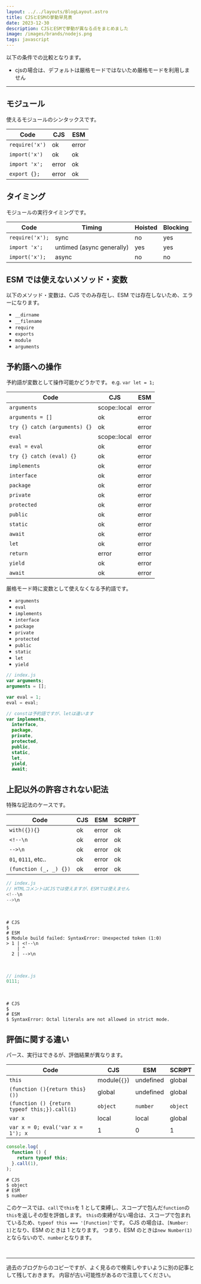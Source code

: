 ```yaml
---
layout: ../../layouts/BlogLayout.astro
title: CJSとESMの挙動早見表
date: 2023-12-30
description: CJSとESMで挙動が異なる点をまとめました
image: /images/brands/nodejs.png
tags: javascript
---
```


以下の条件での比較となります。

- cjsの場合は、デフォルトは厳格モードではないため厳格モードを利用しません

---


## モジュール

使えるモジュールのシンタックスです。

| Code           | CJS   | ESM   |
| -------------- | ----- | ----- |
| `require('x')` | ok    | error |
| `import('x')`  | ok    | ok    |
| `import 'x';`  | error | ok    |
| `export {};`   | error | ok    |

## タイミング

モジュールの実行タイミングです。

| Code            | Timing                    | Hoisted | Blocking |
| --------------- | ------------------------- | ------- | -------- |
| `require('x');` | sync                      | no      | yes      |
| `import 'x';`   | untimed (async generally) | yes     | yes      |
| `import('x');`  | async                     | no      | no       |

## ESM では使えないメソッド・変数

以下のメソッド・変数は、CJS でのみ存在し、ESM では存在しないため、エラーになります。

- `__dirname`
- `__filename`
- `require`
- `exports`
- `module`
- `arguments`

## 予約語への操作

予約語が変数として操作可能かどうかです。
e.g. `var let = 1;`

| Code                          | CJS          | ESM   |
| ----------------------------- | ------------ | ----- |
| `arguments`                   | scope::local | error |
| `arguments = []`              | ok           | error |
| `try {} catch (arguments) {}` | ok           | error |
| `eval`                        | scope::local | error |
| `eval = eval`                 | ok           | error |
| `try {} catch (eval) {}`      | ok           | error |
| `implements`                  | ok           | error |
| `interface`                   | ok           | error |
| `package`                     | ok           | error |
| `private`                     | ok           | error |
| `protected`                   | ok           | error |
| `public`                      | ok           | error |
| `static`                      | ok           | error |
| `await`                       | ok           | error |
| `let`                         | ok           | error |
| `return`                      | error        | error |
| `yield`                       | ok           | error |
| `await`                       | ok           | error |

厳格モード時に変数として使えなくなる予約語です。

- `arguments`
- `eval`
- `implements`
- `interface`
- `package`
- `private`
- `protected`
- `public`
- `static`
- `let`
- `yield`

```javascript
// index.js
var arguments;
arguments = [];

var eval = 1;
eval = eval;

// constは予約語ですが、letは違います
var implements,
  interface,
  package,
  private,
  protected,
  public,
  static,
  let,
  yield,
  await;
```

## 上記以外の許容されない記法

特殊な記法のケースです。

| Code                   | CJS | ESM   | SCRIPT |
| ---------------------- | --- | ----- | ------ |
| `with({}){}`           | ok  | error | ok     |
| `<!--\n`               | ok  | error | ok     |
| `-->\n`                | ok  | error | ok     |
| `01`, `0111`, etc..    | ok  | error | ok     |
| `(function (_, _) {})` | ok  | error | ok     |

```javascript
// index.js
// HTMLコメントはCJSでは使えますが、ESMでは使えません
<!--\n
-->\n
```

<br />

```
# CJS
$
# ESM
$ Module build failed: SyntaxError: Unexpected token (1:0)
> 1 | <!--\n
    | ^
  2 | -->\n
```

<br />

```javascript
// index.js
0111;
```

<br />

```
# CJS
$
# ESM
$ SyntaxError: Octal literals are not allowed in strict mode.
```

## 評価に関する違い

パース、実行はできるが、評価結果が異なります。

| Code                                          | CJS          | ESM       | SCRIPT   |
| --------------------------------------------- | ------------ | --------- | -------- |
| `this`                                        | module(`{}`) | undefined | global   |
| `(function (){return this}())`                | global       | undefined | global   |
| `(function () {return typeof this;}).call(1)` | `object`     | `number`  | `object` |
| `var x`                                       | local        | local     | global   |
| `var x = 0; eval('var x = 1'); x`             | 1            | 0         | 1        |

```javascript
console.log(
  function () {
    return typeof this;
  }.call(1),
);
```

```
# CJS
$ object
# ESM
$ number
```

このケースでは、`call`で`this`を 1 として束縛し、スコープで包んだ`function`の`this`を返しその型を評価します。
`this`の束縛がない場合は、スコープで包まれているため、`typeof this === '[Function]'`です。
CJS の場合は、`[Number: 1]`となり、ESM のときは 1 となります。
つまり、ESM のときは`new Number(1)`とならないので、`number`となります。

<br />

---

過去のブログからのコピーですが、よく見るので検索しやすいように別の記事として残しておきます。
内容が古い可能性があるので注意してください。

<OG url="https://hiroppy.me/blog/nodejs-esm" />
